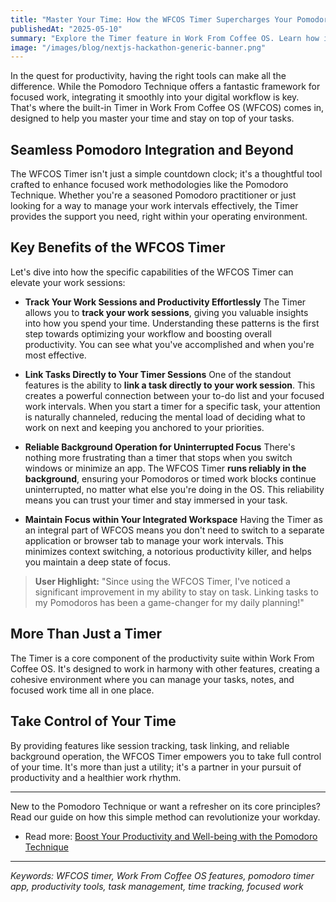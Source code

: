 ```yaml
---
title: "Master Your Time: How the WFCOS Timer Supercharges Your Pomodoro Sessions"
publishedAt: "2025-05-10"
summary: "Explore the Timer feature in Work From Coffee OS. Learn how it helps you track work, link tasks to Pomodoro sessions, and stay focused for peak productivity."
image: "/images/blog/nextjs-hackathon-generic-banner.png"
---
```


In the quest for productivity, having the right tools can make all the difference. While the Pomodoro Technique offers a fantastic framework for focused work, integrating it smoothly into your digital workflow is key. That's where the built-in Timer in Work From Coffee OS (WFCOS) comes in, designed to help you master your time and stay on top of your tasks.

## Seamless Pomodoro Integration and Beyond

The WFCOS Timer isn't just a simple countdown clock; it's a thoughtful tool crafted to enhance focused work methodologies like the Pomodoro Technique. Whether you're a seasoned Pomodoro practitioner or just looking for a way to manage your work intervals effectively, the Timer provides the support you need, right within your operating environment.

## Key Benefits of the WFCOS Timer

Let's dive into how the specific capabilities of the WFCOS Timer can elevate your work sessions:

- **Track Your Work Sessions and Productivity Effortlessly**
  The Timer allows you to **track your work sessions**, giving you valuable insights into how you spend your time. Understanding these patterns is the first step towards optimizing your workflow and boosting overall productivity. You can see what you've accomplished and when you're most effective.

- **Link Tasks Directly to Your Timer Sessions**
  One of the standout features is the ability to **link a task directly to your work session**. This creates a powerful connection between your to-do list and your focused work intervals. When you start a timer for a specific task, your attention is naturally channeled, reducing the mental load of deciding what to work on next and keeping you anchored to your priorities.

- **Reliable Background Operation for Uninterrupted Focus**
  There's nothing more frustrating than a timer that stops when you switch windows or minimize an app. The WFCOS Timer **runs reliably in the background**, ensuring your Pomodoros or timed work blocks continue uninterrupted, no matter what else you're doing in the OS. This reliability means you can trust your timer and stay immersed in your task.

- **Maintain Focus within Your Integrated Workspace**
  Having the Timer as an integral part of WFCOS means you don't need to switch to a separate application or browser tab to manage your work intervals. This minimizes context switching, a notorious productivity killer, and helps you maintain a deep state of focus.

> **User Highlight:** "Since using the WFCOS Timer, I've noticed a significant
> improvement in my ability to stay on task. Linking tasks to my Pomodoros has
> been a game-changer for my daily planning!"

## More Than Just a Timer

The Timer is a core component of the productivity suite within Work From Coffee OS. It's designed to work in harmony with other features, creating a cohesive environment where you can manage your tasks, notes, and focused work time all in one place.

## Take Control of Your Time

By providing features like session tracking, task linking, and reliable background operation, the WFCOS Timer empowers you to take full control of your time. It's more than just a utility; it's a partner in your pursuit of productivity and a healthier work rhythm.

---

New to the Pomodoro Technique or want a refresher on its core principles? Read our guide on how this simple method can revolutionize your workday.

- Read more: [Boost Your Productivity and Well-being with the Pomodoro Technique](/blog/post/boost-productivity-well-being-pomodoro-technique)

---

_Keywords: WFCOS timer, Work From Coffee OS features, pomodoro timer app, productivity tools, task management, time tracking, focused work_
